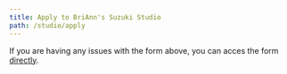 ```yaml
---
title: Apply to BriAnn's Suzuki Studio
path: /studio/apply
---
```



<ApplicationForm />

If you are having any issues with the form above, you can acces the form [directly](https://docs.google.com/forms/d/e/1FAIpQLSc9NJUih6xKb-zFHZdp8wlwZnGnYTvRMFiXbILdHBkMuKgy6Q/viewform?usp=sf_link).
